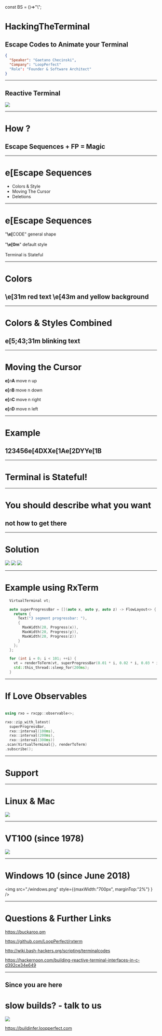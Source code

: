 const BS = ()=>"\\";


<Head>
  <title>Hack The Terminal</title>
</Head>

# HackingTheTerminal 
## Escape Codes to Animate your Terminal 

```json
{
  "Speaker": "Gaetano Checinski",
  "Company": "LoopPerfect"
  "Role": "Founder & Software Architect"
}
```

---

## Reactive Terminal
![](buckaroo.gif)

---

# How ?

## Escape Sequences + FP = Magic


---

<h1> <BS/>e[Escape Sequences </h1>

- Colors & Style
- Moving The Cursor
- Deletions

---

<h1> <BS/>e[Escape Sequences</h1>

<span>"<b>\e[</b>CODE" general shape</span>
<br/>
<br/>
<span>"<b>\e[0m</b>" default style</span>
<br/>
<br/>
<span>Terminal is Stateful </span>

---

# Colors

<h2>
<b>\e[31m</b>
<span style={{color:"red"}}> red text </span> 
<b>\e[43m</b> 
<span style={{color: "red", background:"yellow"}}> and yellow background </span>
</h2>

---

# Colors & Styles Combined


<h2> 
<b><BS/>e[5;43;31m</b> <blink style={{background:"yellow",color:"red"}}> blinking text</blink>
</h2>

---

# Moving the Cursor

<b><BS/>e[</b><i>n</i><b>A</b> move n up

<b><BS/>e[</b><i>n</i><b>B</b> move n down

<b><BS/>e[</b><i>n</i><b>C</b> move n right

<b><BS/>e[</b><i>n</i><b>D</b> move n left

---

# Example

<h2>123456<BS/>e[4DXX<BS/>e[1A<BS/>e[2DYY<b><BS/>e[</b>1B</h2>

---

# Terminal is Stateful!

---

# You should describe what you want
## not how to get there

---

# Solution

<div style={{display:"flex", height:"50vh", justifyContent:"center", alignItems:"center"}}>
<img src="./react.png" style={{width:"30%"}} />
<img src="./plus.png" style={{width: "10%", margin:"2%"}} />
<img src="./terminal.jpg" style={{width: "30%"}} />
</div>
 
---

# Example using RxTerm

```c++
  VirtualTerminal vt;

  auto superProgressBar = [](auto x, auto y, auto z) -> FlowLayout<> {
    return {
      Text("3 segment progressbar: "),
      {
        MaxWidth(20, Progress(x)),
        MaxWidth(20, Progress(y)),
        MaxWidth(20, Progress(z))
      }
    };
  };

  for (int i = 0; i < 101; ++i) {
    vt = renderToTerm(vt, superProgressBar(0.01 * i, 0.02 * i, 0.03 * i));
    std::this_thread::sleep_for(200ms);
  }
```

---

# If Love Observables

```cpp

using rxo = rxcpp::observable<>;

rxo::zip_with_latest(
  superProgressBar,
  rxo::interval(100ms),
  rxo::interval(200ms),
  rxo::interval(300ms))
.scan(VirtualTerminal{}, renderToTerm)
.subscribe();

```

---

# Support

---

# Linux & Mac

![](./bash.png)

---

# VT100 (since 1978)

![](./terminal.jpg)

---

# Windows 10 (since June 2018)

<img src="./windows.png" style={{maxWidth:"700px", marginTop:"2%"} } />

---

# Questions & Further Links

<https://buckaroo.pm>

<https://github.com/LoopPerfect/rxterm>

<http://wiki.bash-hackers.org/scripting/terminalcodes>

<https://hackernoon.com/building-reactive-terminal-interfaces-in-c-d392ce34e649>

---

## Since you are here

# slow builds? - talk to us

![](buildinfer.png)

<https://buildinfer.loopperfect.com>

